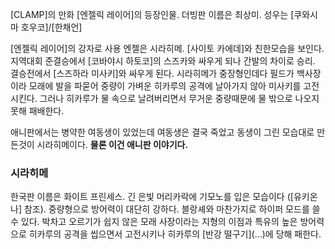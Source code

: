 [CLAMP]의 만화 [엔젤릭 레이어]의 등장인물. 더빙판 이름은 최상미. 성우는 [쿠와시마 호우코]/[한채언] 

[엔젤릭 레이어]의 강자로 사용 엔젤은 시라히메. [사이토 카에데]와 친한모습을 보인다.
지역대회 준결승에서 [코바야시 하토코]의 스즈카와 싸우게 되나 간발의 차이로 승리. 결승전에서 [스즈하라 미사키]와 싸우게 된다. 시라히메가 중장형인데다 필드가 백사장이라 모래에 발을 파묻어 중량이 가벼운 히카루의 공격에 날아가지 않아 미사키를 고전시킨다. 그러나 히카루가 물 속으로 날려버리면서 무거운 중량때문에 물 밖으로 나오지 못해 패배한다.

애니판에서는 병약한 여동생이 있었는데 여동생은 결국 죽었고 동생이 그린 모습대로 만든것이 시라히메이다. '''물론 이건 애니판 이야기다.'''


=== 시라히메 ===

한국판 이름은 화이트 프린세스. 긴 은빛 머리카락에 기모노를 입은 모습이다 ([유키온나] 참조). 중량형으로 방어력이 대단히 강하다. 블랑셰와 마찬가지로 하이퍼 모드를 쓸 수 있다. 박차고 오르기가 쉽지 않은 모래 사장이라는 지형의 이점과 특유의 높은 방어력으로 히카루의 공격을 씹으면서 고전시키나 히카루의 [반강 떨구기](…)에 당해 패한다. 
   
